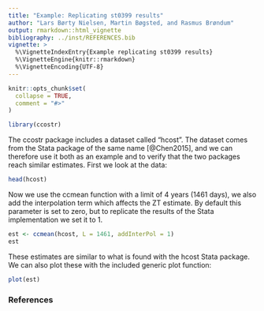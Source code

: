 ```yaml
---
title: "Example: Replicating st0399 results"
author: "Lars Børty Nielsen, Martin Bøgsted, and Rasmus Brøndum"
output: rmarkdown::html_vignette
bibliography: ../inst/REFERENCES.bib
vignette: >
  %\VignetteIndexEntry{Example replicating st0399 results}
  %\VignetteEngine{knitr::rmarkdown}
  %\VignetteEncoding{UTF-8}
---
```


```r
knitr::opts_chunk$set(
  collapse = TRUE,
  comment = "#>"
)
```

```r
library(ccostr)
```

The ccostr package includes a dataset called "hcost". The dataset comes from the Stata package of the same name [@Chen2015], and we can therefore use it both as an example and to verify that the two packages reach similar estimates. First we look at the data:

```r
head(hcost)
```

Now we use the ccmean function with a limit of 4 years (1461 days), we also add the interpolation term which affects the ZT estimate. By default this parameter is set to zero, but to replicate the results of the Stata implementation we set it to 1.

```r
est <- ccmean(hcost, L = 1461, addInterPol = 1)
est
```

These estimates are similar to what is found with the hcost Stata package. We can also plot these with the included generic plot function:

```r
plot(est)
```

### References